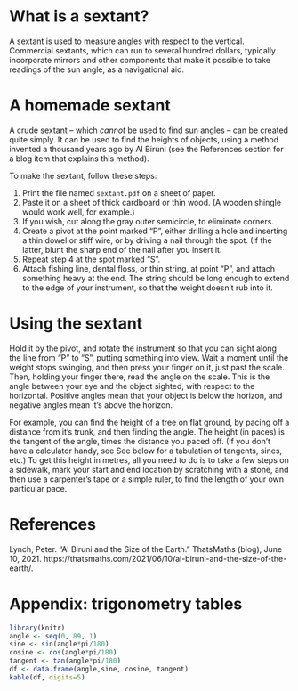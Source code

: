 # What is a sextant?

A sextant is used to measure angles with respect to the vertical. Commercial
sextants, which can run to several hundred dollars, typically incorporate
mirrors and other components that make it possible to take readings of the sun
angle, as a navigational aid.

# A homemade sextant

A crude sextant -- which *cannot* be used to find sun angles -- can be created
quite simply.  It can be used to find the heights of objects, using a method
invented a thousand years ago by Al Biruni  (see the References section for
a blog item that explains this method).

To make the sextant, follow these steps:

1. Print the file named `sextant.pdf` on a sheet of paper.
2. Paste it on a sheet of thick cardboard or thin wood.  (A wooden shingle
   would work well, for example.)
3. If you wish, cut along the gray outer semicircle, to eliminate corners.
4. Create a pivot at the point marked "P", either drilling a hole and inserting
   a thin dowel or stiff wire, or by driving a nail through the spot.  (If the
   latter, blunt the sharp end of the nail after you insert it.
5. Repeat step 4 at the spot marked "S".
6. Attach fishing line, dental floss, or thin string, at point "P", and attach
   something heavy at the end.  The string should be long enough to extend to
   the edge of your instrument, so that the weight doesn't rub into it.

# Using the sextant

Hold it by the pivot, and rotate the instrument so that you can sight along the
line from "P" to "S", putting something into view.  Wait a moment until the
weight stops swinging, and then press your finger on it, just past the scale.
Then, holding your finger there, read the angle on the scale.  This is the
angle between your eye and the object sighted, with respect to the horizontal.
Positive angles mean that your object is below the horizon, and negative angles
mean it's above the horizon.

For example, you can find the height of a tree on flat ground, by pacing off
a distance from it's trunk, and then finding the angle. The height (in paces)
is the tangent of the angle, times the distance you paced off.  (If you don't
have a calculator handy, see See below for a tabulation of tangents, sines,
etc.)  To get this height in metres, all you need to do is to take a few steps
on a sidewalk, mark your start and end location by scratching with a stone, and
then use a carpenter's tape or a simple ruler, to find the length of your own
particular pace.

# References

Lynch, Peter. “Al Biruni and the Size of the Earth.” ThatsMaths (blog), June
10, 2021.
https://thatsmaths.com/2021/06/10/al-biruni-and-the-size-of-the-earth/.


# Appendix: trigonometry tables

```r
library(knitr)
angle <- seq(0, 89, 1)
sine <- sin(angle*pi/180)
cosine <- cos(angle*pi/180)
tangent <- tan(angle*pi/180)
df <- data.frame(angle,sine, cosine, tangent)
kable(df, digits=5)
```
